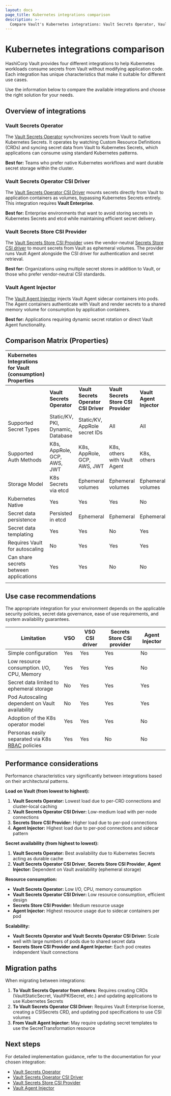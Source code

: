 ```yaml
---
layout: docs
page_title: Kubernetes integrations comparison
description: >-
  Compare Vault's Kubernetes integrations: Vault Secrets Operator, Vault Secrets Operator CSI Driver, Vault Secrets Store CSI Provider, and Vault Agent Injector.
---
```


# Kubernetes integrations comparison

HashiCorp Vault provides four different integrations to help Kubernetes workloads consume secrets from Vault without modifying application code. Each integration has unique characteristics that make it suitable for different use cases.

Use the information below to compare the available integrations and choose the right solution for your needs.

## Overview of integrations

### Vault Secrets Operator

The [Vault Secrets Operator](/vault/docs/platform/k8s/vso) synchronizes secrets from Vault to native Kubernetes Secrets. 
It operates by watching Custom Resource Definitions (CRDs) and syncing secret data from Vault to Kubernetes Secrets, which applications can consume using standard Kubernetes patterns.

**Best for:** Teams who prefer native Kubernetes workflows and want durable secret storage within the cluster.

### Vault Secrets Operator CSI Driver

The [Vault Secrets Operator CSI Driver](/vault/docs/platform/k8s/vso/vso-csi) mounts secrets directly from Vault to application containers as volumes, bypassing Kubernetes Secrets entirely. 
This integration requires **Vault Enterprise**.

**Best for:** Enterprise environments that want to avoid storing secrets in Kubernetes Secrets and etcd while maintaining efficient secret delivery.

### Vault Secrets Store CSI Provider

The [Vault Secrets Store CSI Provider](/vault/docs/platform/k8s/csi) uses the vendor-neutral [Secrets Store CSI driver](https://secrets-store-csi-driver.sigs.k8s.io/) to mount secrets from Vault as ephemeral volumes. 
The provider runs Vault Agent alongside the CSI driver for authentication and secret retrieval.

**Best for:** Organizations using multiple secret stores in addition to Vault, or those who prefer vendor-neutral CSI standards.

### Vault Agent Injector

The [Vault Agent Injector](/vault/docs/platform/k8s/injector) injects Vault Agent sidecar containers into pods. 
The Agent containers authenticate with Vault and render secrets to a shared memory volume for consumption by application containers.

**Best for:** Applications requiring dynamic secret rotation or direct Vault Agent functionality.

## Comparison Matrix (Properties)

| Kubernetes Integrations for Vault (consumption) Properties |  |  |  |  |
| :---- | :---- | :---- | :---- | :---- |
|  | **Vault Secrets Operator** | **Vault Secrets Operator CSI Driver** | **Vault Secrets Store CSI Provider** | **Vault Agent Injector** |
| Supported Secret Types | Static/KV, PKI, Dynamic, Database | Static/KV, AppRole secret IDs | All | All |
| Supported Auth Methods | K8s, AppRole, GCP, AWS, JWT | K8s, AppRole, GCP, AWS, JWT | K8s, others with Vault Agent | K8s, others |
| Storage Model | K8s Secrets via etcd | Ephemeral volumes | Ephemeral volumes | Ephemeral volumes |
| Kubernetes Native | Yes | Yes | Yes | No |
| Secret data persistence | Persisted in etcd | Ephemeral | Ephemeral | Ephemeral |
| Secret data templating | Yes | Yes | No | Yes |
| Requires Vault for autoscaling | No | Yes | Yes | Yes |
| Can share secrets between applications | Yes | Yes | No | No |
|  |  |  |  |  |


## Use case recommendations

The appropriate integration for your environment depends on the applicable
security policies, secret data governance, ease of use requirements, and
system availability guarantees.

| Limitation                                        | VSO                               | VSO CSI driver                | Secrets Store CSI provider   | Agent Injector
| ------------------------------------------------- | --------------------------------- | ----------------------------- | ---------------------------- | --------------
| Simple configuration                              | Yes                               | Yes                           | Yes                          | No
| Low resource consumption. I/O, CPU, Memory        | Yes                               | Yes                           | Yes                          | No
| Secret data limited to ephemeral storage          | No                                | Yes                           | Yes                          | Yes
| Pod Autoscaling dependent on Vault availability   | No                                | Yes                           | Yes                          | Yes
| Adoption of the K8s operator model                | Yes                               | Yes                           | Yes                          | No
| Personas easily separated via K8s [RBAC] policies | Yes                               | Yes                           | No                           | No

[RBAC]: https://kubernetes.io/docs/reference/access-authn-authz/rbac


## Performance considerations

Performance characteristics vary significantly between integrations based on
their architectural patterns.

**Load on Vault (from lowest to highest):**
1. **Vault Secrets Operator:** Lowest load due to per-CRD connections and cluster-local caching
2. **Vault Secrets Operator CSI Driver:** Low-medium load with per-node connections  
3. **Secrets Store CSI Provider:** Higher load due to per-pod connections
4. **Agent Injector:** Highest load due to per-pod connections and sidecar pattern

**Secret availability (from highest to lowest):**
1. **Vault Secrets Operator:** Best availability due to Kubernetes Secrets acting as durable cache
2. **Vault Secrets Operator CSI Driver**, **Secrets Store CSI Provider**, **Agent Injector:** Dependent on Vault availability (ephemeral storage)

**Resource consumption:**
- **Vault Secrets Operator:** Low I/O, CPU, memory consumption
- **Vault Secrets Operator CSI Driver:** Low resource consumption, efficient design
- **Secrets Store CSI Provider:** Medium resource usage
- **Agent Injector:** Highest resource usage due to sidecar containers per pod

**Scalability:**
- **Vault Secrets Operator and Vault Secrets Operator CSI Driver:** Scale well with large numbers of pods due to shared secret data
- **Secrets Store CSI Provider and Agent Injector:** Each pod creates independent Vault connections


## Migration paths

When migrating between integrations:

1. **To Vault Secrets Operator from others:** Requires creating CRDs (VaultStaticSecret, VaultPKISecret, etc.) and updating applications to use Kubernetes Secrets
2. **To Vault Secrets Operator CSI Driver:** Requires Vault Enterprise license, creating a CSISecrets CRD, and updating pod specifications to use CSI volumes
3. **From Vault Agent Injector:** May require updating secret templates to use the SecretTransformation resource

## Next steps

For detailed implementation guidance, refer to the documentation for your chosen integration:
- [Vault Secrets Operator](/vault/docs/platform/k8s/vso)
- [Vault Secrets Operator CSI Driver](/vault/docs/platform/k8s/vso/vso-csi)
- [Vault Secrets Store CSI Provider](/vault/docs/platform/k8s/csi)
- [Vault Agent Injector](/vault/docs/platform/k8s/injector)
